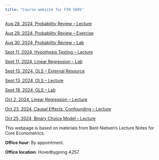 ```yaml
---
title: "Course website for FIN 5005"
---
```


[Aug 28, 2024, Probability Review -- Lecture](01_Aug-28_Probability-Review.html) 

[Aug 29, 2024, Probability Review -- Exercise](02_ex1.html) 

[Aug 30, 2024, Probability Review -- Lab](03_applications.html) 

[Sept 11, 2024, Hypothesis Testing -- Lecture](04_Sept_11_lecture.html) 

[Sept 11, 2024, Linear Regression -- Lab](05_Sept_11_OLS-lab.html)

[Sept 13, 2024, OLS -- External Resource](images/matrix_OLS_NYU_notes.pdf)

[Sept 13, 2024, OLS -- Lecture](06_Sept_13_OLS.html)

[Sept 18, 2024, OLS -- Lab](07_Sept_18_lab.html)

[Oct 2, 2024, Linear Regression -- Lecture](08_Oct_02_lecture.html)

[Oct 23, 2024, Causal Effects, Confounding -- Lecture](09_Oct_23_Causal-Effects.html)

[Oct 25, 2024, Binary Choice Model -- Lecture](10_Oct_25_LDV.html)

This webpage is based on materials from Bent Nielsen’s Lecture Notes for Core Econometrics. 

**Office hour**: By appointment.

**Office location**: Hovedbygning A257.